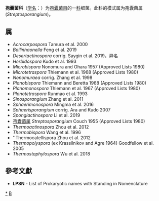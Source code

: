 {{Automatic taxobox
| taxon = Streptosporangiaceae
| authority = Goodfellow et al. 1990
| type genus = 孢囊菌属<br>''Streptosporangium'' 
| type genus authority =Couch 1955 
}}
'''孢囊菌科'''（[[学名|学名]]：{{lang|la|''Streptosporangiaceae''}}）为[[孢囊菌目|孢囊菌目]]的一[[科|科]]细菌。此科的模式属为孢囊菌属(''Streptosporangium'')。

==属==
* ''Acrocarpospora'' Tamura et al. 2000
* ''Bailinhaonella'' Feng et al. 2019
* ''Desertactinospora'' corrig. Saygin et al. 2019，异名
* ''Herbidospora'' Kudo et al. 1993
* ''Microbispora'' Nonomura and Ohara 1957 (Approved Lists 1980)
* ''Microtetraspora'' Thiemann et al. 1968 (Approved Lists 1980)
* ''Nonomuraea'' corrig. Zhang et al. 1998
* ''Planobispora'' Thiemann and Beretta 1968 (Approved Lists 1980)
* ''Planomonospora'' Thiemann et al. 1967 (Approved Lists 1980)
* ''Planotetraspora'' Runmao et al. 1993
* ''Sinosporangium'' Zhang et al. 2011
* ''Sphaerimonospora'' Mingma et al. 2016
* ''Sphaerisporangium'' corrig. Ara and Kudo 2007
* ''Spongiactinospora'' Li et al. 2019
* [[孢囊菌属|孢囊菌属]] ''Streptosporangium'' Couch 1955 (Approved Lists 1980)
* ''Thermoactinospora'' Zhou et al. 2012
* ''Thermobispora'' Wang et al. 1996
* ''Thermocatellispora Zhou et al. 2012
* ''Thermopolyspora'' (ex Krassilnikov and Agre 1964) Goodfellow et al. 2005
* ''Thermostaphylospora'' Wu et al. 2018

==參考文獻==
{{reflist}}
* '''LPSN''' - List of Prokaryotic names with Standing in Nomenclature

{{taxonbar}}

[[Category:_孢囊菌科|*]]
[[Category:1990年描述的分类群|B]]